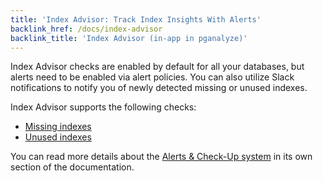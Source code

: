```yaml
---
title: 'Index Advisor: Track Index Insights With Alerts'
backlink_href: /docs/index-advisor
backlink_title: 'Index Advisor (in-app in pganalyze)'
---
```


Index Advisor checks are enabled by default for all your databases, but alerts
need to be enabled via alert policies. You can also utilize Slack notifications
to notify you of newly detected missing or unused indexes.

Index Advisor supports the following checks:
 - [Missing indexes](/docs/checks/index_advisor/missing_index)
 - [Unused indexes](/docs/checks/schema/index_unused)

You can read more details about the [Alerts & Check-Up system](/docs/checks) in
its own section of the documentation.
